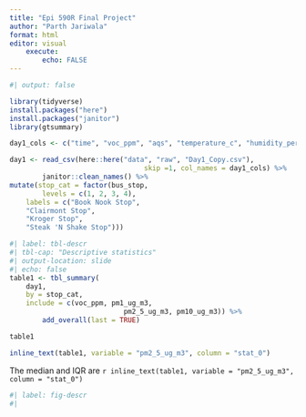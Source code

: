 ```yaml
---
title: "Epi 590R Final Project"
author: "Parth Jariwala"
format: html
editor: visual
	execute:
		echo: FALSE
---
```


```r
#| output: false

library(tidyverse)
install.packages("here")
install.packages("janitor")
library(gtsummary)

day1_cols <- c("time", "voc_ppm", "aqs", "temperature_c", "humidity_percent", "pressure_mbar", "pm1_ug_m3", "pm2_5_ug_m3", "pm10_ug_m3", "latitude","longitude", "bus_stop")

day1 <- read_csv(here::here("data", "raw", "Day1_Copy.csv"),
								 skip =1, col_names = day1_cols) %>% 
		janitor::clean_names() %>% 
mutate(stop_cat = factor(bus_stop,
		levels = c(1, 2, 3, 4),
    labels = c("Book Nook Stop", 
    "Clairmont Stop", 
    "Kroger Stop", 
    "Steak 'N Shake Stop")))


```



```r
#| label: tbl-descr
#| tbl-cap: "Descriptive statistics"
#| output-location: slide
#| echo: false
table1 <- tbl_summary(
	day1,
	by = stop_cat,
	include = c(voc_ppm, pm1_ug_m3, 
							pm2_5_ug_m3, pm10_ug_m3)) %>% 
		add_overall(last = TRUE)

table1

inline_text(table1, variable = "pm2_5_ug_m3", column = "stat_0")

```
The median and IQR are `r inline_text(table1, variable = "pm2_5_ug_m3", column = "stat_0") `
```r
#| label: fig-descr
#| 
```



